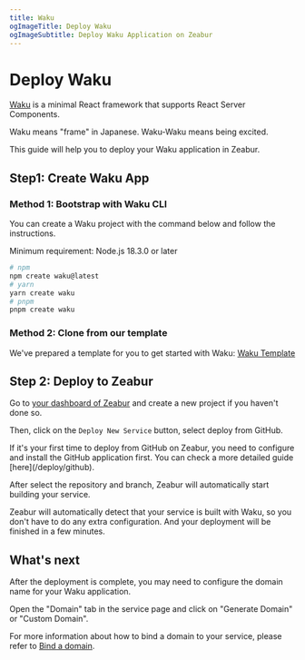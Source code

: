 ```yaml
---
title: Waku
ogImageTitle: Deploy Waku
ogImageSubtitle: Deploy Waku Application on Zeabur
---
```



# Deploy Waku

[Waku](https://waku.gg/) is a minimal React framework that supports React Server Components.

Waku means "frame" in Japanese. Waku-Waku means being excited.

This guide will help you to deploy your Waku application in Zeabur.

## Step1: Create Waku App

### Method 1: Bootstrap with Waku CLI

You can create a Waku project with the command below and follow the instructions.

<Callout>
    Minimum requirement: Node.js 18.3.0 or later
</Callout>

```bash
# npm
npm create waku@latest
# yarn
yarn create waku
# pnpm
pnpm create waku
```

### Method 2: Clone from our template

We've prepared a template for you to get started with Waku: [Waku Template](https://github.com/zeabur/waku-template)

## Step 2: Deploy to Zeabur

Go to [your dashboard of Zeabur](https://dash.zeabur.com) and create a new project if you haven't done so.

Then, click on the `Deploy New Service` button, select deploy from GitHub.

<Callout>
    If it's your first time to deploy from GitHub on Zeabur, you need to configure and install the GitHub application first.
    You can check a more detailed guide [here](/deploy/github).
</Callout>

After select the repository and branch, Zeabur will automatically start building your service.

Zeabur will automatically detect that your service is built with Waku, so you don't have to do any extra configuration. And your deployment will be finished in a few minutes.

## What's next

After the deployment is complete, you may need to configure the domain name for your Waku application.

Open the "Domain" tab in the service page and click on "Generate Domain" or "Custom Domain".

For more information about how to bind a domain to your service, please refer to [Bind a domain](/deploy/domain-binding).
